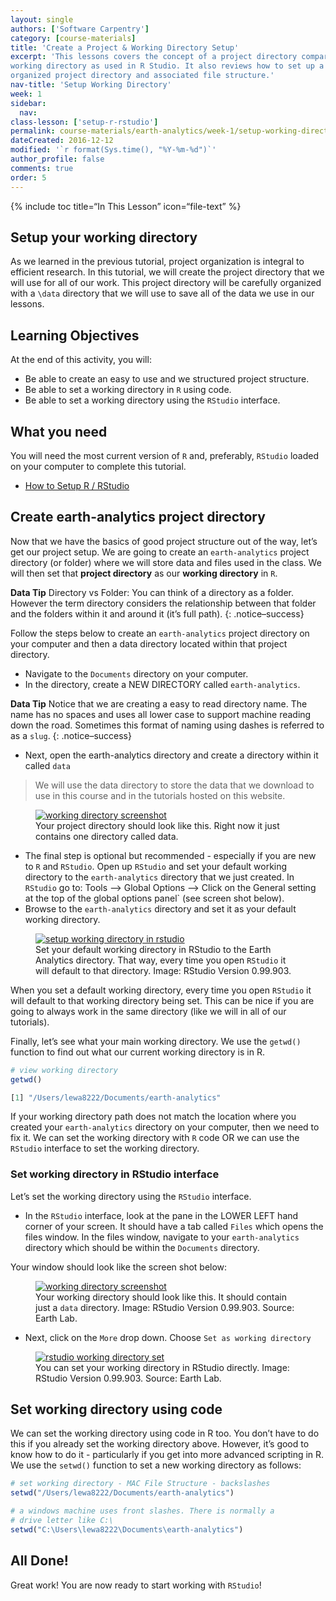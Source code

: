 ```yaml
---
layout: single
authors: ['Software Carpentry']
category: [course-materials]
title: 'Create a Project & Working Directory Setup'
excerpt: 'This lessons covers the concept of a project directory compared to a
working directory as used in R Studio. It also reviews how to set up a clearly
organized project directory and associated file structure.'
nav-title: 'Setup Working Directory'
week: 1
sidebar:
  nav:
class-lesson: ['setup-r-rstudio']
permalink: course-materials/earth-analytics/week-1/setup-working-directory/
dateCreated: 2016-12-12
modified: '`r format(Sys.time(), "%Y-%m-%d")`'
author_profile: false
comments: true
order: 5
---
```

{% include toc title="In This Lesson" icon="file-text" %}


## Setup your working directory

As we learned in the previous tutorial, project organization is integral to
efficient research. In this tutorial, we will create the project directory that
we will use for all of our work. This project directory will be carefully
organized with a `\data` directory that we will use to save all of the data we
use in our lessons.

<div class='notice--success' markdown="1">

## <i class="fa fa-graduation-cap" aria-hidden="true"></i> Learning Objectives
At the end of this activity, you will:

* Be able to create an easy to use and we structured project structure.
* Be able to set a working directory in `R` using code.
* Be able to set a working directory using the `RStudio` interface.

## <i class="fa fa-check-square-o fa-2" aria-hidden="true"></i> What you need

You will need the most current version of `R` and, preferably, `RStudio` loaded on
your computer to complete this tutorial.

* [How to Setup R / RStudio](/course-materials/earth-analytics/week-1/setup-r-rstudio/)

</div>


## Create earth-analytics project directory

Now that we have the basics of good project structure out of the way, let's get
our project setup. We are going to create an `earth-analytics` project directory
(or folder) where we will store data and files used in the class. We will then
set that **project directory** as our **working directory** in `R`.

<i class="fa fa-star"></i> **Data Tip** Directory vs Folder: You can think
of a directory as a folder. However the term directory considers the relationship
between that folder and the folders within it and around it (it's full path).
{: .notice--success}

Follow the steps below to create an `earth-analytics` project directory on your
computer and then a data directory located within that project directory.

* Navigate to the `Documents` directory on your computer.
* In the directory, create a NEW DIRECTORY called `earth-analytics`.

<i class="fa fa-star"></i> **Data Tip** Notice that we are creating a easy to
read directory name. The name has no spaces and uses all lower case to support
machine reading down the road. Sometimes this format of naming using dashes is
referred to as a `slug`.
{: .notice--success}

* Next, open the earth-analytics directory and create a directory within it
called `data`

> We will use the data directory to store the data that we download to use in
> this course and in the tutorials hosted on this website.



<figure>
	<a href="{{ site.baseurl }}/images/course-materials/earth-analytics/week-1/setup-r-rstudio/working-dir-os.png">
	<img src="{{ site.baseurl }}/images/course-materials/earth-analytics/week-1/setup-r-rstudio/working-dir-os.png" alt="working directory screenshot"></a>
	<figcaption> Your project directory should look like this. Right now it just
	contains one directory called data.
	</figcaption>
</figure>

* The final step is optional but recommended - especially if you are new to `R`
and `RStudio`. Open up `RStudio` and set your default working directory
to the `earth-analytics` directory that we just created. In `RStudio` go to:
Tools --> Global Options --> Click on the General setting at the top of the global
options panel` (see screen shot below).
* Browse to the `earth-analytics` directory and set it as your default working directory.

<figure>
	<a href="{{ site.baseurl }}/images/course-materials/earth-analytics/week-1/setup-r-rstudio/r-studio-wd-setup.png">
	<img src="{{ site.baseurl }}/images/course-materials/earth-analytics/week-1/setup-r-rstudio/r-studio-wd-setup.png" alt="setup working directory in rstudio"></a>
	<figcaption> Set your default working directory in RStudio to the Earth Analytics
  directory. That way, every time you open `RStudio` it will default to that
  directory. Image: RStudio Version 0.99.903.
	</figcaption>
</figure>

When you set a default working directory, every time you open `RStudio` it will
default to that working directory being set. This can be nice if you are going
to always work in the same directory (like we will in all of our tutorials).

Finally, let's see what your main working directory. We use the  `getwd()` function
to find out what our current working directory is in R.

```r

# view working directory
getwd()

```


```r
[1] "/Users/lewa8222/Documents/earth-analytics"
```

If your working directory path does not match the location where you created your
`earth-analytics` directory on your computer, then we need to fix it. We can
set the working directory with `R` code OR we can use the `RStudio` interface to
set the working directory.

### Set working directory in RStudio interface

Let's set the working directory using the `RStudio` interface.

* In the `RStudio` interface, look at the pane in the LOWER LEFT hand corner of your
screen. It should have a tab called `Files` which opens the files window. In
the files window, navigate to your `earth-analytics` directory which should be
within the `Documents` directory.

Your window should look like the screen shot below:

<figure>
	<a href="{{ site.baseurl }}/images/course-materials/earth-analytics/week-1/setup-r-rstudio/working-directory.png">
	<img src="{{ site.baseurl }}/images/course-materials/earth-analytics/week-1/setup-r-rstudio/working-directory.png" alt="working directory screenshot"></a>
	<figcaption> Your working directory should look like this. It should contain
	just a `data` directory. Image: RStudio Version 0.99.903. Source: Earth Lab.
	</figcaption>
</figure>

* Next, click on the `More` drop down. Choose `Set as working directory`

<figure>
	<a href="{{ site.baseurl }}/images/course-materials/earth-analytics/week-1/setup-r-rstudio/set-working-dir-rstudio.png">
	<img src="{{ site.baseurl }}/images/course-materials/earth-analytics/week-1/setup-r-rstudio/set-working-dir-rstudio.png" alt="rstudio working directory set"></a>
	<figcaption> You can set your working directory in RStudio directly. Image: RStudio Version 0.99.903. Source: Earth Lab.
	</figcaption>
</figure>


## Set working directory using code

We can set the working directory  using code in R too. You don't have to do this
if you already set the working directory above. However, it's good to know how
to do it - particularly if you get into more advanced scripting in R. We use the
 `setwd()` function to set a new working directory as follows:


```r

# set working directory - MAC File Structure - backslashes
setwd("/Users/lewa8222/Documents/earth-analytics")

# a windows machine uses front slashes. There is normally a
# drive letter like C:\
setwd("C:\Users\lewa8222\Documents\earth-analytics")

```

## All Done!
Great work! You are now ready to start working with `RStudio`!
